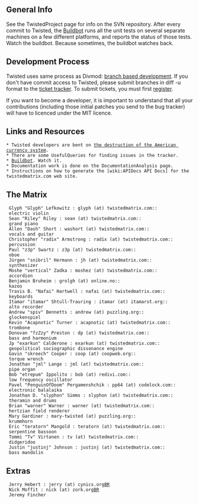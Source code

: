 == General Info ==

See the TwistedProject page for info on the SVN repository. After every commit to Twisted, the [http://twistedmatrix.com/buildbot/ Buildbot] runs all the unit tests on several separate machines on a few different platforms, and reports the status of those tests. Watch the buildbot. Because sometimes, the buildbot watches back.

== Development Process ==

Twisted uses same process as Divmod: [http://divmod.org/trac/wiki/BranchBasedDevelopment branch based development]. If you don't have commit access to Twisted, please submit branches in diff -u format to the [http://twistedmatrix.com/trac/newticket ticket tracker]. To submit tickets, you must first [http://twistedmatrix.com/trac/register register].

If you want to become a developer, it is important to understand that all your contributions (including those initial patches you send to the bug tracker) will have to licenced under the MIT licence.

== Links and Resources ==

 * Twisted developers are bent on [http://isometric.sixsided.org/_/twisted_plutonium/ the destruction of the American currency system].
 * There are some UsefulQueries for finding issues in the tracker.
 * [http://twistedmatrix.com/buildbot/ Buildbot]. Watch it.
 * Documentation work is done on the DocumentationAnalysis page.
 * Instructions on how to generate the [wiki:APIDocs API Docs] for the twistedmatrix.com web site.

== The Matrix ==

  Glyph "Glyph" Lefkowitz : glyph (at) twistedmatrix.com::
  electric violin
  Sean "Riley" Riley : sean (at) twistedmatrix.com::
  grand piano
  Allen "Dash" Short : washort (at) twistedmatrix.com::
  vocals and guitar
  Christopher "radix" Armstrong : radix (at) twistedmatrix.com::
  percussion
  Paul "z3p" Swartz : z3p (at) twistedmatrix.com::
  oboe
  Jürgen "snibril" Hermann : jh (at) twistedmatrix.com::
  synthesizer
  Moshe "vertical" Zadka : moshez (at) twistedmatrix.com::
  accordion
  Benjamin Bruheim : grolgh (at) online.no::
  kazoo
  Travis B. "Nafai" Hartwell : nafai (at) twistedmatrix.com::
  keyboards
  Itamar "itamar" Shtull-Trauring : itamar (at) itamarst.org::
  alto recorder
  Andrew "spiv" Bennetts : andrew (at) puzzling.org::
  glockenspiel
  Kevin "Acapnotic" Turner : acapnotic (at) twistedmatrix.com::
  trombone
  Donovan "fzZzy" Preston : dp (at) twistedmatrix.com::
  bass and harmonium
  Jp "exarkun" Calderone : exarkun (at) twistedmatrix.com::
  geopolitical sociographic dissonance engine
  Gavin "skreech" Cooper : coop (at) coopweb.org::
  torque wrench
  Jonathan "jml" Lange : jml (at) twistedmatrix.com::
  pipe organ
  Bob "etrepum" Ippolito : bob (at) redivi.com::
  low frequency oscillator
  Pavel "PenguinOfDoom" Pergamenshchik : pp64 (at) codelock.com::
  electronic balalaika
  Jonathan D. "slyphon" Simms : slyphon (at) twistedmatrix.com::
  theramin and drums
  Brian "warner" Warner : warner (at) twistedmatrix.com::
  hertzian field renderer
  Mary Gardiner : mary-twisted (at) puzzling.org::
  krummhorn
  Eric "teratorn" Mangold : teratorn (at) twistedmatrix.com::
  serpentine bassoon
  Tommi "Tv" Virtanen : tv (at) twistedmatrix.com::
  didgeridoo
  Justin "justinj" Johnson : justinj (at) twistedmatrix.com::
  bass mandolin

== Extras ==

  Jerry Hebert : jerry (at) cynics.org[[BR]]
  Nick Moffit : nick (at) zork.org[[BR]]
  Jeremy Fincher